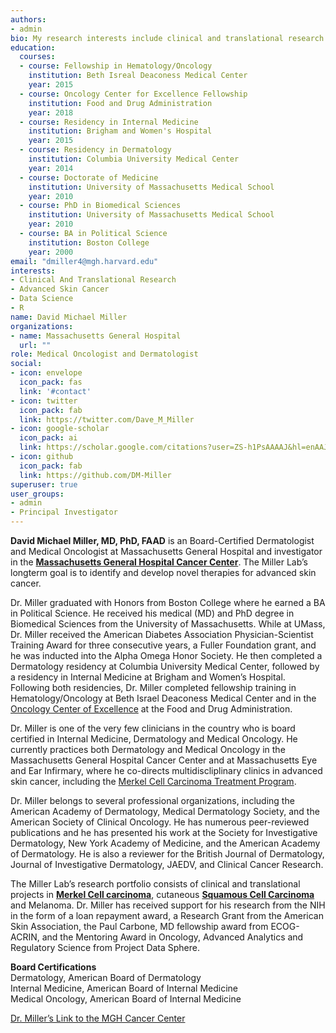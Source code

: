```yaml
---
authors:
- admin
bio: My research interests include clinical and translational research in advanced skin cancers.
education:
  courses:
  - course: Fellowship in Hematology/Oncology
    institution: Beth Isreal Deaconess Medical Center
    year: 2015
  - course: Oncology Center for Excellence Fellowship
    institution: Food and Drug Administration
    year: 2018
  - course: Residency in Internal Medicine
    institution: Brigham and Women's Hospital
    year: 2015
  - course: Residency in Dermatology
    institution: Columbia University Medical Center
    year: 2014
  - course: Doctorate of Medicine
    institution: University of Massachusetts Medical School
    year: 2010
  - course: PhD in Biomedical Sciences
    institution: University of Massachusetts Medical School
    year: 2010
  - course: BA in Political Science
    institution: Boston College
    year: 2000
email: "dmiller4@mgh.harvard.edu"
interests:
- Clinical And Translational Research
- Advanced Skin Cancer
- Data Science
- R
name: David Michael Miller
organizations:
- name: Massachusetts General Hospital
  url: ""
role: Medical Oncologist and Dermatologist
social:
- icon: envelope
  icon_pack: fas
  link: '#contact'
- icon: twitter
  icon_pack: fab
  link: https://twitter.com/Dave_M_Miller
- icon: google-scholar
  icon_pack: ai
  link: https://scholar.google.com/citations?user=ZS-h1PsAAAAJ&hl=enAAJ
- icon: github
  icon_pack: fab
  link: https://github.com/DM-Miller
superuser: true
user_groups:
- admin
- Principal Investigator
---
```


**David Michael Miller, MD, PhD, FAAD** is an Board-Certified Dermatologist and Medical Oncologist at Massachusetts General Hospital and investigator in the [**Massachusetts General Hospital Cancer Center**](https://www.massgeneral.org/cancer-center). The Miller Lab's longterm goal is to identify and develop novel therapies for advanced skin cancer.   

Dr. Miller graduated with Honors from Boston College where he earned a BA in Political Science.  He received his medical (MD) and PhD degree in Biomedical Sciences from the University of Massachusetts.  While at UMass, Dr. Miller received the American Diabetes Association Physician-Scientist Training Award for three consecutive years, a Fuller Foundation grant, and he was inducted into the Alpha Omega Honor Society.  He then completed a Dermatology residency at Columbia University Medical Center, followed by a residency in Internal Medicine at Brigham and Women's Hospital. Following both residencies, Dr. Miller completed fellowship training in Hematology/Oncology at Beth Israel Deaconess Medical Center and in the [Oncology Center of Excellence](https://www.fda.gov/about-fda/scientific-internships-fellowships-trainees-and-non-us-citizens/oncology-center-excellence-fellows-program) at the Food and Drug Administration. 

Dr. Miller is one of the very few clinicians in the country who is board certified in Internal Medicine, Dermatology and Medical Oncology. He currently practices both Dermatology and Medical Oncology in the Massachusetts General Hospital Cancer Center and at Massachusetts Eye and Ear Infirmary, where he co-directs multidiscliplinary clinics in advanced skin cancer, including the [Merkel Cell Carcinoma Treatment Program](https://www.massgeneral.org/cancer-center/treatments-and-services/melanoma/merkel-cell-carcinoma).  

Dr. Miller belongs to several professional organizations, including the American Academy of Dermatology, Medical Dermatology Society, and the American Society of Clinical Oncology.  He has numerous peer-reviewed publications and he has presented his work at the Society for Investigative Dermatology, New York Academy of Medicine, and the American Academy of Dermatology.  He is also a reviewer for the British Journal of Dermatology, Journal of Investigative Dermatology, JAEDV, and Clinical Cancer Research.

The Miller Lab's research portfolio consists of clinical and translational projects in [**Merkel Cell carcinoma**](https://www.merkelcellcarcinoma.io), cutaneous [**Squamous Cell Carcinoma**](https://www.squamouscellcarcinoma.io) and Melanoma.  Dr. Miller has received support for his research from the NIH in the form of a loan repayment award, a Research Grant from the American Skin Association, the Paul Carbone, MD fellowship award from ECOG-ACRIN, and the Mentoring Award in Oncology, Advanced Analytics and Regulatory Science from Project Data Sphere. 

**Board Certifications**  
Dermatology, American Board of Dermatology  
Internal Medicine, American Board of Internal Medicine  
Medical Oncology, American Board of Internal Medicine  

[Dr. Miller's Link to the MGH Cancer Center](https://www.massgeneral.org/doctors/20354/david-miller)  
